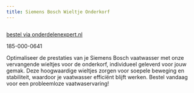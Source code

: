 ```yaml
---
title: Siemens Bosch Wieltje Onderkorf
---
```



<Image src={imageProduct} width={imageProduct.width} alt="" />

[bestel via onderdelenexpert.nl](https://www.onderdelenexpert.nl/siemens-bosch-wieltje-onderkorf-vaatwasser-00165314)

185-000-0641

Optimaliseer de prestaties van je Siemens Bosch vaatwasser met onze vervangende wieltjes voor de onderkorf, individueel geleverd voor jouw gemak. Deze hoogwaardige wieltjes zorgen voor soepele beweging en stabiliteit, waardoor je vaatwasser efficiënt blijft werken. Bestel vandaag voor een probleemloze vaatwaservaring!
